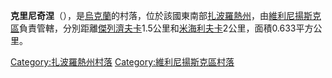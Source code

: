 {{coord|47|56|50|N|35|18|23|E|scale:30000|display=title}}

'''克里尼奇涅'''（{{lang-uk|Криничне}}），是[[烏克蘭|烏克蘭]]的村落，位於該國東南部[[扎波羅熱州|扎波羅熱州]]，由[[維利尼揚斯克區|維利尼揚斯克區]]負責管轄，分別距離[[傑列濟夫卡|傑列濟夫卡]]1.5公里和[[米海利夫卡|米海利夫卡]]2公里，面積0.633平方公里。

[[Category:扎波羅熱州村落|Category:扎波羅熱州村落]]
[[Category:維利尼揚斯克區村落|Category:維利尼揚斯克區村落]]


{{Zaporizhia-geo-stub}}